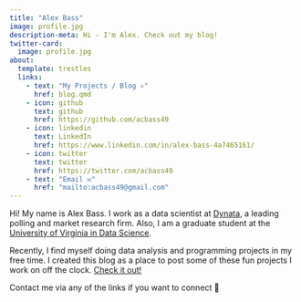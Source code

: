```yaml
---
title: "Alex Bass"
image: profile.jpg
description-meta: Hi - I'm Alex. Check out my blog!
twitter-card: 
  image: profile.jpg
about:
  template: trestles
  links:
    - text: "My Projects / Blog ✍️"
      href: blog.qmd
    - icon: github
      text: github
      href: https://github.com/acbass49
    - icon: linkedin
      text: LinkedIn
      href: https://www.linkedin.com/in/alex-bass-4a7465161/
    - icon: twitter
      text: twitter
      href: https://twitter.com/acbass49
    - text: "Email ✉️"
      href: "mailto:acbass49@gmail.com"
---
```


Hi! My name is Alex Bass. I work as a data scientist at [Dynata](https://www.dynata.com/), a leading polling and market research firm. Also, I am a graduate student at the [University of Virginia in Data Science](https://datascience.virginia.edu/).

Recently, I find myself doing data analysis and programming projects in my free time. I created this blog as a place to post some of these fun projects I work on off the clock. [Check it out!](blog.qmd)

Contact me via any of the links if you want to connect 🙂

